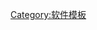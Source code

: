 {{Navbox
|name      = Executables
|title     = [[執行檔]]和{{tsl|en|object file||目标文件}}格式
|listclass = hlist

|list1  = 
*[[a.out]]
*{{tsl|en|Arm Image Format|AIF}}
*[[COFF]]
*{{tsl|en|CMD file (CP/M)||CMD}}
*[[COM格式|COM]]
*{{tsl|en|ECOFF}}
*[[可執行與可鏈接格式|ELF]]
*{{tsl|en|GOFF}}
*{{tsl|en|Amiga Hunk|Hunk}}
*[[Mach-O]]
*[[DOS MZ可执行文件|MZ]]
*{{tsl|en|New Executable||NE}}
*{{tsl|en|Relocatable Object Module Format|OMF}}
*{{tsl|en|OS/360 Object File Format|OS/360}}
*[[Portable Executable|PE]]
*{{tsl|en|Preferred Executable Format|PEF}}
*{{tsl|en|XCOFF}}

|belowclass = hlist
|below = 
* {{tsl|en|Comparison of executable file formats||格式比较}}
* [[EXE格式|.exe]]
}}<noinclude>
[[Category:软件模板]]
</noinclude>